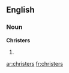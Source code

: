 
==English==

===Noun===
'''Christers'''

# {{plural of|Christer|lang=en}}

[[ar:christers]]
[[fr:christers]]